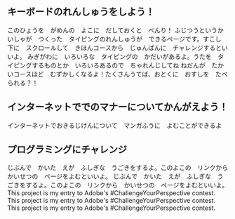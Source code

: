 ## キーボードのれんしゅうをしよう！

<ProjectCard title="ローマ字表" link="https://arschool.co.jp/blog/wp-content/uploads/2020/05/0b0da253b100b715a43bb24ef61cd529.pdf" bg="linear-gradient(to right, #48b1bf 0%, #06beb6 100%)">
このひょうを　がめんの　よこに　だしておくと　べんり！
</ProjectCard>

<ProjectCard title="めざせ！タイピングマスター - FMVキッズ : 富士通パソコン" link="https://azby.fmworld.net/kids/typing/" bg="linear-gradient(to right, #48b1bf 0%, #06beb6 100%)">
ふじつうというかいしゃが　つくった　タイピングのれんしゅうが　できるページです。すこし　下に　スクロールして　きほんコースから　じゅんばんに　チャレンジするといいよ。
</ProjectCard>

<ProjectCard title="e-typing | イータイピング" link="https://www.e-typing.ne.jp/" bg="linear-gradient(to right, #48b1bf 0%, #06beb6 100%)">
みぎがわに　いろいろな　タイピングの　かだいがあるよ。うたを　タイピングするものとか　いろいろあるので　ちゃれんじしてね
</ProjectCard>

<ProjectCard title="【寿司打】WebGL版" link="http://typingx0.net/sushida/" bg="linear-gradient(to right, #48b1bf 0%, #06beb6 100%)">
ねだんが　たかいコースほど　むずかしくなるよ！たくさんうてば、おとくに　おすしを　たべられる？！
</ProjectCard>

## インターネットででのマナーについてかんがえよう！

<ProjectCard title="教えて！なるほど！インターネット｜進研ゼミ小学講座の会員サイト【チャレンジウェブ】" link="https://sgaku.benesse.ne.jp/sho/all/others/oshiete/" bg="linear-gradient(to right, #D4145A 0%, #FBB03B 100%)">
インターネットでおきるじけんについて　マンガふうに　よむことができるよ
</ProjectCard>

## プログラミングにチャレンジ

<ProjectCard title="ビスケット viscuit | コンピュータは粘土だ!!" link="https://www.viscuit.com/" bg="linear-gradient(to right, #333333 0%, #dd1818 100%)">
じぶんで　かいた　えが　ふしぎな　うごきをするよ。このよこの　リンクから　かいせつの　ページをよむといいよ。
</ProjectCard>

<ProjectCard title="ビスケット レシピ | すいぞくかんをつくろう！" link="https://kidsc2.org/recipes/15/chapters" bg="linear-gradient(to right, #333333 0%, #dd1818 100%)">
じぶんで　かいた　えが　ふしぎな　うごきをするよ。このよこの　リンクから　かいせつの　ページをよむといいよ。
</ProjectCard>

<ProjectCard title="CodeMonkey" link="https://app.codemonkey.com/challenges/0" bg="linear-gradient(to right, #333333 0%, #dd1818 100%)">
This project is my entry to Adobe's #ChallengeYourPerspective contest.
</ProjectCard>

<ProjectCard title="HOUROFCODE" link="https://hourofcode.com/jp/learn" bg="linear-gradient(to right, #333333 0%, #dd1818 100%)">
This project is my entry to Adobe's #ChallengeYourPerspective contest.
</ProjectCard>

<ProjectCard title="プログラミン | 文部科学省" link="https://www.mext.go.jp/programin/" bg="linear-gradient(to right, #333333 0%, #dd1818 100%)">
This project is my entry to Adobe's #ChallengeYourPerspective contest.
</ProjectCard>